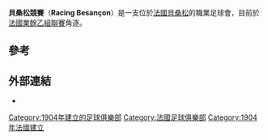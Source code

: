 {{Infobox football club
| clubname =貝桑松競賽
| image    = 
| founded  = {{Start date and age|1904}}
| ground   = [[貝桑松|貝桑松]][[Stade_Léo_Lagrange|Stade Léo Lagrange]]
| capacity = 10,500
| chairman = [[Philippe_Pichery|Philippe Pichery]]
| manager  = [[Michaël_Isabey|Michaël Isabey]]
| league   = [[法國全國丙組聯賽|法國全國丙組聯賽]]
| season   = 2017–18
| position = 全國丙E組，第 3 位
| pattern_la1= |pattern_b1 = |pattern_sh1= |pattern_ra1= |pattern_so1=
| leftarm1 =FF0000 |body1 =FF0000 |rightarm1 =FF0000 |shorts1 =FF0000 |socks1 =FF0000
| pattern_la2= |pattern_b2 = |pattern_sh2= |pattern_ra2= |pattern_so2=
| leftarm2 =0000FF |body2 =0000FF |rightarm2 =0000FF |shorts2 =0000FF |socks2 =0000FF
}}
'''貝桑松競賽'''（'''Racing Besançon'''）是一支位於[[法國|法國]][[貝桑松|貝桑松]]的職業足球會，目前於[[法國業餘乙組聯賽|法國業餘乙組聯賽]]角逐。

==參考==
{{Reflist}}

==外部連結==
* {{official website|http://www.racingbesancon.com/}}{{fr icon}}

[[Category:1904年建立的足球俱樂部|Category:1904年建立的足球俱樂部]]
[[Category:法國足球俱樂部|Category:法國足球俱樂部]]
[[Category:1904年法國建立|Category:1904年法國建立]]